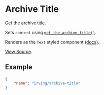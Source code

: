 <Meta title="WordPress Components|Archive Title" />

# Archive Title
Get the archive title.

Sets `content` using [`get_the_archive_title()`](https://developer.wordpress.org/reference/functions/get_the_archive_title/).

Renders as the `Text` styled component [(docs)](?path=/docs/styled-components-text--plain-text-example).

[View Source](https://github.com/alleyinteractive/wp-irving/tree/master/inc/components/components/archive-title).

## Example
```json
{
	"name": "irving/archive-title"
}
```
